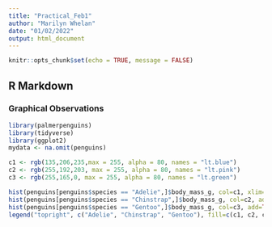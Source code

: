 ```yaml
---
title: "Practical_Feb1"
author: "Marilyn Whelan"
date: "01/02/2022"
output: html_document
---
```


```r
knitr::opts_chunk$set(echo = TRUE, message = FALSE)
```

## R Markdown
### __Graphical Observations__

```r
library(palmerpenguins)
library(tidyverse)
library(ggplot2)
mydata <- na.omit(penguins)
```


``` r
c1 <- rgb(135,206,235,max = 255, alpha = 80, names = "lt.blue")
c2 <- rgb(255,192,203, max = 255, alpha = 80, names = "lt.pink")
c3 <- rgb(255,165,0, max = 255, alpha = 80, names = "lt.green")

hist(penguins[penguins$species == "Adelie",]$body_mass_g, col=c1, xlim=c(2600,6500), ylim=c(0,50), main="Graphical exploration", xlab="Body Mass (g)", ylab="Frequency")
hist(penguins[penguins$species == "Chinstrap",]$body_mass_g, col=c2, add=TRUE)
hist(penguins[penguins$species == "Gentoo",]$body_mass_g, col=c3, add=TRUE)
legend("topright", c("Adelie", "Chinstrap", "Gentoo"), fill=c(c1, c2, c3))
```


